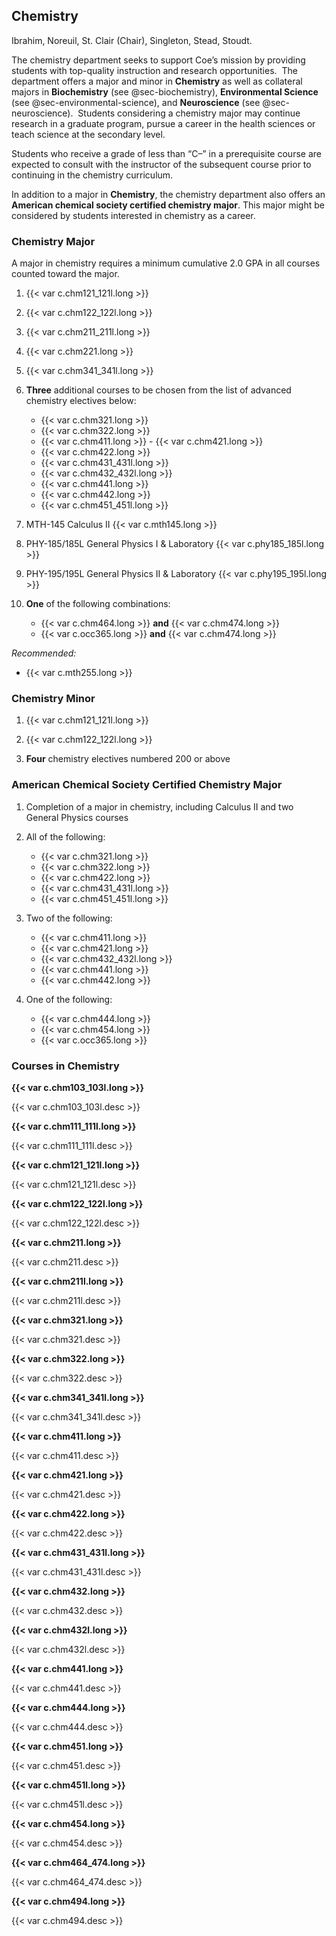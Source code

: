 ## Chemistry {#sec-chemistry}

Ibrahim, Noreuil, St. Clair (Chair), Singleton, Stead, Stoudt.

The chemistry department seeks to support Coe's mission by providing students with top-quality instruction and research opportunities.  The department offers a major and minor in **Chemistry** as well as collateral majors in **Biochemistry** (see @sec-biochemistry), **Environmental Science** (see @sec-environmental-science), and **Neuroscience** (see @sec-neuroscience).  Students considering a chemistry major may continue research in a graduate program, pursue a career in the health sciences or teach science at the secondary level.

Students who receive a grade of less than "C--" in a prerequisite course are expected to consult with the instructor of the subsequent course prior to continuing in the chemistry curriculum.

In addition to a major in **Chemistry**, the chemistry department also offers an **American chemical society certified chemistry major**. This major might be considered by students interested in chemistry as a career.

### Chemistry Major 
A major in chemistry requires a minimum cumulative 2.0 GPA in all courses counted toward the major.

1. {{< var c.chm121_121l.long >}}

2. {{< var c.chm122_122l.long >}}

3. {{< var c.chm211_211l.long >}}

4. {{< var c.chm221.long >}}

5. {{< var c.chm341_341l.long >}}

6. **Three** additional courses to be chosen from the list of advanced chemistry electives below:

    - {{< var c.chm321.long >}}
    - {{< var c.chm322.long >}}
    - {{< var c.chm411.long >}}
    - {{< var c.chm421.long >}}
    - {{< var c.chm422.long >}}
    - {{< var c.chm431_431l.long >}}
    - {{< var c.chm432_432l.long >}}
    - {{< var c.chm441.long >}}
    - {{< var c.chm442.long >}}
    - {{< var c.chm451_451l.long >}}

7. MTH-145 Calculus II {{< var c.mth145.long >}}

8. PHY-185/185L General Physics I & Laboratory {{< var c.phy185_185l.long >}}

9. PHY-195/195L General Physics II & Laboratory {{< var c.phy195_195l.long >}}

10. **One** of the following combinations:
      - {{< var c.chm464.long >}} **and** {{< var c.chm474.long >}}
      - {{< var c.occ365.long >}} **and** {{< var c.chm474.long >}}

*Recommended:*

  - {{< var c.mth255.long >}}

### Chemistry Minor

1. {{< var c.chm121_121l.long >}}

2. {{< var c.chm122_122l.long >}}

3. **Four** chemistry electives numbered 200 or above

### American Chemical Society Certified Chemistry Major 
1. Completion of a major in chemistry, including Calculus II and two General Physics courses 
2. All of the following:

    - {{< var c.chm321.long >}}
    - {{< var c.chm322.long >}}
    - {{< var c.chm422.long >}}
    - {{< var c.chm431_431l.long >}}
    - {{< var c.chm451_451l.long >}}
    
3. Two of the following:

    - {{< var c.chm411.long >}}
    - {{< var c.chm421.long >}}
    - {{< var c.chm432_432l.long >}}
    - {{< var c.chm441.long >}}
    - {{< var c.chm442.long >}}
    
4.	One of the following:

    - {{< var c.chm444.long >}}
    - {{< var c.chm454.long >}}
    - {{< var c.occ365.long >}}

### Courses in Chemistry

 **{{< var c.chm103_103l.long >}}**

  {{< var c.chm103_103l.desc >}}

 **{{< var c.chm111_111l.long >}}**

  {{< var c.chm111_111l.desc >}}

 **{{< var c.chm121_121l.long >}}**

  {{< var c.chm121_121l.desc >}}

 **{{< var c.chm122_122l.long >}}**

  {{< var c.chm122_122l.desc >}}

 **{{< var c.chm211.long >}}** 

  {{< var c.chm211.desc >}}

 **{{< var c.chm211l.long >}}**

  {{< var c.chm211l.desc >}}

 **{{< var c.chm321.long >}}**

  {{< var c.chm321.desc >}}

 **{{< var c.chm322.long >}}**
  
  {{< var c.chm322.desc >}}

 **{{< var c.chm341_341l.long >}}**

  {{< var c.chm341_341l.desc >}}

 **{{< var c.chm411.long >}}**

  {{< var c.chm411.desc >}}

 **{{< var c.chm421.long >}}**

  {{< var c.chm421.desc >}}

 **{{< var c.chm422.long >}}**

  {{< var c.chm422.desc >}}

 **{{< var c.chm431_431l.long >}}**

  {{< var c.chm431_431l.desc >}}

 **{{< var c.chm432.long >}}**

  {{< var c.chm432.desc >}}

 **{{< var c.chm432l.long >}}**

  {{< var c.chm432l.desc >}}

 **{{< var c.chm441.long >}}**

  {{< var c.chm441.desc >}}

 **{{< var c.chm444.long >}}**

  {{< var c.chm444.desc >}}

 **{{< var c.chm451.long >}}**

  {{< var c.chm451.desc >}}

 **{{< var c.chm451l.long >}}**

  {{< var c.chm451l.desc >}}

 **{{< var c.chm454.long >}}**

  {{< var c.chm454.desc >}}

 **{{< var c.chm464_474.long >}}**

  {{< var c.chm464_474.desc >}}

 **{{< var c.chm494.long >}}**

  {{< var c.chm494.desc >}}
